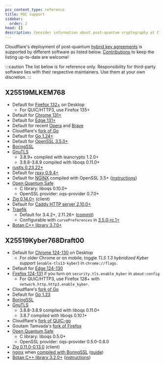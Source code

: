 ```yaml
---
pcx_content_type: reference
title: PQC support
sidebar:
  order: 2
head: []
description: Consider information about post-quantum cryptography at Cloudflare - deployed key agreements and software support.
---
```


Cloudflare's deployment of post-quantum [hybrid key agreements](/ssl/post-quantum-cryptography/#hybrid-key-agreement) is supported by different software as listed below. [Contributions](https://github.com/cloudflare/cloudflare-docs/blob/production/CONTRIBUTING.md) to keep the listing up-to-date are welcome!

:::caution
The list below is for reference only. Responsibility for third-party software lies with their respective maintainers. Use them at your own discretion.
:::

## X25519MLKEM768
- Default for [Firefox 132+](https://www.mozilla.org/firefox/) on Desktop
    - For QUIC/HTTP3, use Firefox 135+
- Default for [Chrome 131+](https://www.google.com/chrome/)
- Default for [Edge 131+](https://microsoft.com/edge/)
- Default for recent [Opera](https://opera.com) and [Brave](https://brave.com)
- Cloudflare's [fork of Go](https://github.com/cloudflare/go)
- Default for [Go 1.24+](https://go.dev/doc/go1.24#cryptotlspkgcryptotls)
- Default for [OpenSSL 3.5.0+](https://www.openssl.org/)
- [BoringSSL](https://boringssl.googlesource.com/boringssl/)
- [GnuTLS](https://www.gnutls.org)
    - 3.8.9+ compiled with leancrypto 1.2.0+
    - 3.8.8-3.8.9 compiled with liboqs 0.11.0+
- [rustls 0.23.22+](https://crates.io/crates/rustls)
- Default for [rpxy 0.9.4+](https://github.com/junkurihara/rust-rpxy)
- Default for [NGINX](https://github.com/nginx/nginx) compiled with OpenSSL 3.5+ ([instructions](https://github.com/nginx/nginx/issues/288))
- [Open Quantum Safe](https://openquantumsafe.org/)
    - C library: liboqs 0.10.0+
    - OpenSSL provider: oqs-provider 0.7.0+
- [Zig 0.14.0+](https://ziglang.org/) (client)
- Default for [Caddy HTTP server 2.10.0+](https://caddyserver.com/)
- [Traefik](https://traefik.io/traefik/)
    - Default for 3.4.2+, 2.11.26+ ([commit](https://github.com/traefik/traefik/commit/cd16321dd9c25bb47a2e9417b2a4a75959be63d0))
    - Configurable with `curvePreferences` in [3.5.0-rc.1+](https://github.com/traefik/traefik/releases/tag/v3.5.0-rc1)
- [Botan C++ library 3.7.0+](https://botan.randombit.net/)

## X25519Kyber768Draft00

- Default for [Chrome 124-130](https://www.google.com/chrome/) on Desktop
    - For older Chrome or on mobile, toggle _TLS 1.3 hybridized Kyber support_ (`enable-tls13-kyber`) in `chrome://flags`.
- Default for [Edge 124-130](https://microsoft.com/edge/)
- [Firefox 124-131](https://www.mozilla.org/firefox) if you turn on `security.tls.enable_kyber` in `about:config`
    - For QUIC/HTTP3, use Firefox 128+ with `network.http.http3.enable_kyber`.
- Cloudflare's [fork of Go](https://github.com/cloudflare/go)
- Default for [Go 1.23](https://github.com/golang/go/issues/67061)
- [BoringSSL](https://boringssl.googlesource.com/boringssl/)
- [GnuTLS](https://www.gnutls.org)
    - 3.8.8-3.8.9 compiled with liboqs 0.11.0+
    - 3.8.7 compiled with liboqs 0.10.1+
- Cloudflare's [fork of QUIC-go](https://github.com/cloudflare/qtls-pq)
- Goutam Tamvada's [fork of Firefox](https://github.com/xvzcf/firefox-pq-demos)
- [Open Quantum Safe](https://openquantumsafe.org/)
    - C library: liboqs 0.5.0+
    - OpenSSL provider: oqs-provider 0.5.0-0.8.0
- [Zig 0.11.0-0.13.0](https://ziglang.org/) (client)
- [nginx](https://www.nginx.org/) when [compiled with BoringSSL](https://mailman.nginx.org/pipermail/nginx/2023-August/NOISOYU3QTB2DGIYUBGF7CAMQHDI2QLT.html) ([guide](https://blog.centminmod.com/2023/10/03/2860/how-to-enable-cloudflare-post-quantum-x25519kyber768-key-exchange-support-in-centmin-mod-nginx/))
- [Botan C++ library 3.2.0+](https://botan.randombit.net/) ([instructions](https://github.com/randombit/botan/discussions/3747))
